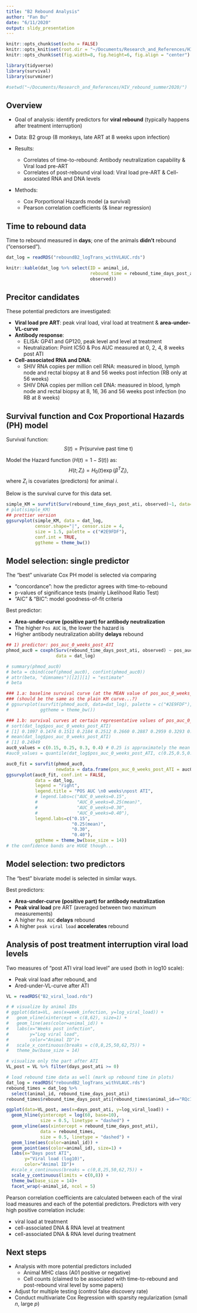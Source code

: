 ```yaml
---
title: "B2 Rebound Analysis"
author: "Fan Bu"
date: "6/11/2020"
output: slidy_presentation
---
```


```r
knitr::opts_chunk$set(echo = FALSE)
knitr::opts_knit$set(root.dir = "~/Documents/Research_and_References/HIV_rebound_summer2020/")
knitr::opts_chunk$set(fig.width=8, fig.height=6, fig.align = "center")
```

```r
library(tidyverse)
library(survival)
library(survminer)

#setwd("~/Documents/Research_and_References/HIV_rebound_summer2020/")
```

## Overview

- Goal of analysis: identify predictors for **viral rebound** (typically happens after treatment interruption)
- Data: B2 group (8 monkeys, late ART at 8 weeks upon infection)
- Results: 

    - Correlates of time-to-rebound: Antibody neutralization capability & Viral load pre-ART
    - Correlates of post-rebound viral load: Viral load pre-ART & Cell-associated RNA and DNA levels
  
- Methods:
  
    - Cox Porportional Hazards model (a survival)
    - Pearson correlation coefficients (& linear regression)


## Time to rebound data

Time to rebound measured in **days**; one of the animals **didn't** rebound ("censorsed").

```r
dat_log = readRDS("reboundB2_logTrans_withVLAUC.rds")
```

```r
knitr::kable(dat_log %>% select(ID = animal_id,
                                rebound_time = rebound_time_days_post_ati,
                                observed))
```

## Precitor candidates

These potential predictors are investigated:

- **Viral load pre ART**: peak viral load, viral load at treatment & **area-under-VL-curve**
- **Antibody response**:
    - ELISA: GP41 and GP120, peak level and level at treatment
    - Neutralization: Point IC50 & Pos AUC measured at 0, 2, 4, 8 weeks post ATI
- **Cell-associated RNA and DNA**: 
    - SHIV RNA copies per million cell RNA: measured in blood, lymph node and rectal biopsy at 8 and 56 weeks post infection (RB only at 56 weeks)
    - SHIV DNA copies per million cell DNA: measured in blood, lymph node and rectal biopsy at 8, 16, 36 and 56 weeks post infection (no RB at 8 weeks)


## Survival function and Cox Proportional Hazards (PH) model
Survival function:
$$
S(t) = \text{Pr}(\text{survive past time t)}
$$

Model the Hazard function ($H(t) = 1- S(t)$) as: 
$$
H(t;Z_i) = H_0(t) \exp(\beta^T Z_i),
$$
where $Z_i$ is covariates (predictors) for animal $i$.

Below is the survival curve for this data set.

```r
simple_KM = survfit(Surv(rebound_time_days_post_ati, observed)~1, data=dat_log)
# plot(simple_KM)
## prettier version
ggsurvplot(simple_KM, data = dat_log, 
           censor.shape="|", censor.size = 4,
           size = 1.5, palette = c("#2E9FDF"),
           conf.int = TRUE,
           ggtheme = theme_bw())
```


## Model selection: single predictor

The "best" univariate Cox PH model is selected via comparing

- "concordance": how the predictor agrees with time-to-rebound
- p-values of significance tests (mainly Likelihood Ratio Test)
- "AIC" & "BIC": model goodness-of-fit criteria

Best predictor: 

- **Area-under-curve (positive part) for antibody neutralization**
- The higher `Pos AUC` is, the lower the hazard is
- Higher antibody neutralization ability **delays** rebound

```r
## 1) predictor: pos_auc_0_weeks_post_ATI
phmod_auc0 = coxph(Surv(rebound_time_days_post_ati, observed) ~ pos_auc_0_weeks_post_ATI,
                   data = dat_log)

# summary(phmod_auc0)
# beta = cbind(coef(phmod_auc0), confint(phmod_auc0))
# attr(beta, "dimnames")[[2]][1] = "estimate"
# beta

### 1.a: baseline survival curve (at the MEAN value of pos_auc_0_weeks_post_ATI)
### (should be the same as the plain KM curve...?)
# ggsurvplot(survfit(phmod_auc0, data=dat_log), palette = c("#2E9FDF"),
#            ggtheme = theme_bw())

### 1.b: survival curves at certain representative values of pos_auc_0_weeks_post_ATI
# sort(dat_log$pos_auc_0_weeks_post_ATI)
# [1] 0.1097 0.1474 0.1511 0.2184 0.2512 0.2660 0.2887 0.2959 0.3293 0.4372
# mean(dat_log$pos_auc_0_weeks_post_ATI)
# [1] 0.24949
auc0_values = c(0.15, 0.25, 0.3, 0.4) # 0.25 is approximately the mean
#auc0_values = quantile(dat_log$pos_auc_0_weeks_post_ATI, c(0.25,0.5,0.75))

auc0_fit = survfit(phmod_auc0, 
                   newdata = data.frame(pos_auc_0_weeks_post_ATI = auc0_values))
ggsurvplot(auc0_fit, conf.int = FALSE, 
           data = dat_log,
           legend = "right",
           legend.title = "POS AUC \n0 weeks\npost ATI",
           # legend.labs=c("AUC_0_weeks=0.15", 
           #               "AUC_0_weeks=0.25(mean)",
           #               "AUC_0_weeks=0.30",
           #               "AUC_0_weeks=0.40"),
           legend.labs=c("0.15", 
                         "0.25(mean)",
                         "0.30",
                         "0.40"),
           ggtheme = theme_bw(base_size = 14))
# the confidence bands are HUGE though...

```

## Model selection: two predictors

The "best" bivariate model is selected in similar ways.

Best predictors:

- **Area-under-curve (positive part) for antibody neutralization**
- **Peak viral load** pre ART (averaged between two maximum measurements)
- A higher `Pos AUC` **delays** rebound
- A higher `peak viral load` **accelerates** rebound

## Analysis of post treatment interruption viral load levels

Two measures of "post ATI viral load level" are used (both in log10 scale):

- Peak viral load after rebound, and 
- Ared-under-VL-curve after ATI

```r
VL = readRDS("B2_viral_load.rds")

# # visualize by animal IDs
# ggplot(data=VL, aes(x=week_infection, y=log_viral_load)) + 
#   geom_vline(xintercept = c(8,62), size=1) +
#   geom_line(aes(color=animal_id)) +
#   labs(x="Weeks post infection", 
#        y="Log viral load",
#        color="Animal ID")+
#   scale_x_continuous(breaks = c(0,8,25,50,62,75)) +
#   theme_bw(base_size = 14)

# visualize only the part after ATI
VL_post = VL %>% filter(days_post_ati >= 0)

# load rebound time data as well (mark up rebound time in plots)
dat_log = readRDS("reboundB2_logTrans_withVLAUC.rds")
rebound_times = dat_log %>% 
  select(animal_id, rebound_time_days_post_ati)
rebound_times$rebound_time_days_post_ati[rebound_times$animal_id=="RQc19"] = NA

ggplot(data=VL_post, aes(x=days_post_ati, y=log_viral_load)) +
  geom_hline(yintercept = log(60, base=10), 
             size = 0.5, linetype = "dashed") +
  geom_vline(aes(xintercept = rebound_time_days_post_ati),
             data = rebound_times, 
             size = 0.5, linetype = "dashed") +
  geom_line(aes(color=animal_id)) +
  geom_point(aes(color=animal_id), size=1) +
  labs(x="Days post ATI", 
       y="Viral load (log10)",
       color="Animal ID")+
  #scale_x_continuous(breaks = c(0,8,25,50,62,75)) +
  scale_y_continuous(limits = c(0,8)) +
  theme_bw(base_size = 14)+
  facet_wrap(~animal_id, ncol = 5)

```

Pearson correlation coefficients are calculated between each of the viral load measures and each of the potential predictors. Predictors with very high positive correlation include:

- viral load at treatment
- cell-associated DNA & RNA level at treatment
- cell-associated DNA & RNA level during treatment


## Next steps

- Analysis with more potential predictors included
    * Animal MHC class (A01 positive or negative)
    * Cell counts (claimed to be associated with time-to-rebound and post-rebound viral level by some papers)
- Adjust for multiple testing (control false discovery rate)
- Conduct multivariate Cox Regression with sparsity regularization (small $n$, large $p$)

